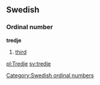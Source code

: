 ==Swedish==
===Ordinal number===
'''tredje'''

#[[third]]

[[Category:Swedish ordinal numbers]]

[[pl:Tredje]]
[[sv:tredje]]